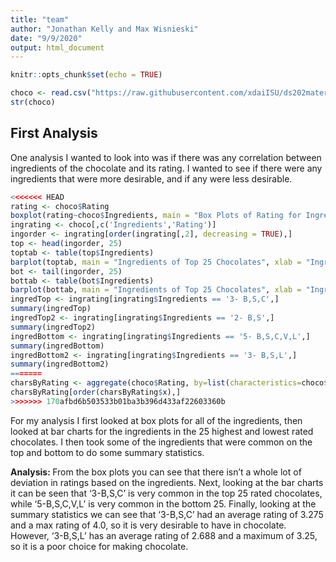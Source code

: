 ```yaml
---
title: "team"
author: "Jonathan Kelly and Max Wisnieski"
date: "9/9/2020"
output: html_document
---
```


```r
knitr::opts_chunk$set(echo = TRUE)
```

```r
choco <- read.csv("https://raw.githubusercontent.com/xdaiISU/ds202materials/master/hwlabs/data/choco.csv") 
str(choco) 
```

## First Analysis

One analysis I wanted to look into was if there was any correlation between ingredients of the chocolate and its rating. I wanted to see if there were any ingredients that were more desirable, and if any were less desirable.

```r
<<<<<<< HEAD
rating <- choco$Rating
boxplot(rating~choco$Ingredients, main = "Box Plots of Rating for Ingredients", xlab = "Ingredients", ylab = "Ratings")
ingrating <- choco[,c('Ingredients','Rating')]
ingorder <- ingrating[order(ingrating[,2], decreasing = TRUE),]
top <- head(ingorder, 25)
toptab <- table(top$Ingredients)
barplot(toptab, main = "Ingredients of Top 25 Chocolates", xlab = "Ingredients", ylab = "Frequency")
bot <- tail(ingorder, 25)
bottab <- table(bot$Ingredients)
barplot(bottab, main = "Ingredients of Top 25 Chocolates", xlab = "Ingredients", ylab = "Frequency")
ingredTop <- ingrating[ingrating$Ingredients == '3- B,S,C',]
summary(ingredTop)
ingredTop2 <- ingrating[ingrating$Ingredients == '2- B,S',]
summary(ingredTop2)
ingredBottom <- ingrating[ingrating$Ingredients == '5- B,S,C,V,L',]
summary(ingredBottom)
ingredBottom2 <- ingrating[ingrating$Ingredients == '3- B,S,L',]
summary(ingredBottom2)
=======
charsByRating <- aggregate(choco$Rating, by=list(characteristics=choco$Characteristics2), FUN=mean)
charsByRating[order(charsByRating$x),]
>>>>>>> 170afbd6b503533b01ba3b396d433af22603360b
```

For my analysis I first looked at box plots for all of the ingredients, then looked at bar charts for the ingredients in the 25 highest and lowest rated chocolates. I then took some of the ingredients that were common on the top and bottom to do some summary statistics.

**Analysis: **From the box plots you can see that there isn't a whole lot of deviation in ratings based on the ingredients. Next, looking at the bar charts it can be seen that '3-B,S,C' is very common in the top 25 rated chocolates, while '5-B,S,C,V,L' is very common in the bottom 25. Finally, looking at the summary statistics we can see that '3-B,S,C' had an average rating of 3.275 and a max rating of 4.0, so it is very desirable to have in chocolate. However, '3-B,S,L' has an average rating of 2.688 and a maximum of 3.25, so it is a poor choice for making chocolate.